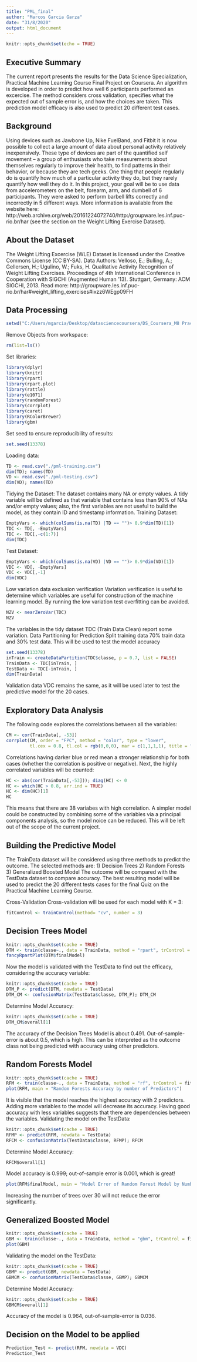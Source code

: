 ```yaml
---
title: "PML_final"
author: "Marcos Garcia Garza"
date: "31/8/2020"
output: html_document
---
```


```r
knitr::opts_chunk$set(echo = TRUE)
```

## Executive Summary 
The current report presents the results for the Data Science Specialization, Practical Machine Learning Course Final Project on Coursera. An algorithm is developed in order to predict how well 6 participants performed an excercise. The method considers cross validation, specifies what the expected out of sample error is, and how the choices are taken. This prediction model efficacy is also used to predict 20 different test cases. 

## Background 
Using devices such as Jawbone Up, Nike FuelBand, and Fitbit it is now possible to collect a large amount of data about personal activity relatively inexpensively. These type of devices are part of the quantified self movement – a group of enthusiasts who take measurements about themselves regularly to improve their health, to find patterns in their behavior, or because they are tech geeks. One thing that people regularly do is quantify how much of a particular activity they do, but they rarely quantify how well they do it. In this project, your goal will be to use data from accelerometers on the belt, forearm, arm, and dumbell of 6 participants. They were asked to perform barbell lifts correctly and incorrectly in 5 different ways. More information is available from the website here: 
http://web.archive.org/web/20161224072740/http:/groupware.les.inf.puc-rio.br/har 
(see the section on the Weight Lifting Exercise Dataset).

## About the Dataset 
The Weight Lifting Excercise (WLE) Dataset is licensed under the Creative Commons License (CC BY-SA).
Data Authors:
Velloso, E.; Bulling, A.; Gellersen, H.; Ugulino, W.; Fuks, H. Qualitative Activity Recognition of Weight Lifting Exercises. 
Proceedings of 4th International Conference in Cooperation with SIGCHI (Augmented Human '13). 
Stuttgart, Germany: ACM SIGCHI, 2013.
Read more: http://groupware.les.inf.puc-rio.br/har#weight_lifting_exercises#ixzz6WEgp09FH

## Data Processing 
```r
setwd("C:/Users/mgarcia/Desktop/datasciencecoursera/DS_Coursera_M8 Practical Machine Learning/Course Project/PML_final")
```
Remove Objects from workspace: 
```r
rm(list=ls())
```
Set libraries: 
```r
library(dplyr)
library(knitr)
library(rpart)
library(rpart.plot)
library(rattle)
library(e1071)
library(randomForest)
library(corrplot)
library(caret)
library(RColorBrewer)
library(gbm)
```
Set seed to ensure reproducibility of results: 
```r
set.seed(13378)
```
Loading data: 
```r
TD <- read.csv("./pml-training.csv")
dim(TD); names(TD)
VD <- read.csv("./pml-testing.csv")
dim(VD); names(TD)
```
Tidying the Dataset: 
The dataset contains many NA or empty values. A tidy variable will be defined as that variable that contains less than 90% of NAs and/or empty values; also, the first variables are not useful to build the model, as they contain ID and timestamp information.
Training Dataset: 
```r
EmptyVars <- which(colSums(is.na(TD) |TD == "")> 0.9*dim(TD)[1])
TDC <- TD[, -EmptyVars]
TDC <- TDC[,-c(1:7)]
dim(TDC)
```
Test Dataset: 
```r
EmptyVars <- which(colSums(is.na(VD) |VD == "")> 0.9*dim(VD)[1])
VDC <- VD[, -EmptyVars]
VDC <- VDC[,-1]
dim(VDC)
```
Low variation data exclusion verification 
Variation verification is useful to determine which variables are useful for construction of the machine learning model. 
By running the low variation test overfitting can be avoided. 
```r
NZV <- nearZeroVar(TDC)
NZV
```
The variables in the tidy dataset TDC (Train Data Clean) report some variation. 
Data Partitioning for Prediction 
Split training data 70% train data and 30% test data. This will be used to test the model accuracy 
```r
set.seed(13378)
inTrain <- createDataPartition(TDC$classe, p = 0.7, list = FALSE)
TrainData <- TDC[inTrain, ]
TestData <- TDC[-inTrain, ]
dim(TrainData)
```
Validation data VDC remains the same, as it will be used later to test the predictive model for the 20 cases. 

## Exploratory Data Analysis 
The following code explores the correlations between all the variables:
```r
CM <- cor(TrainData[, -53])
corrplot(CM, order = "FPC", method = "color", type = "lower",
         tl.cex = 0.8, tl.col = rgb(0,0,0), mar = c(1,1,1,1), title = "Training Dataset Clean Correlogram")
```
Correlations having darker blue or red mean a stronger relationship for both cases (whether the correlation is positive or negative).
Next, the highly correlated variables will be counted: 
```r
HC <- abs(cor(TrainData[,-53])); diag(HC) <- 0 
HC <- which(HC > 0.8, arr.ind = TRUE)
HC <- dim(HC)[1]
HC
```
This means that there are 38 variabes with high correlation. A simpler model could be constructed by combining some of the variables via a principal components analysis, so the model noice can be reduced. This will be left out of the scope of the current project. 

## Building the Predictive Model 
The TrainData dataset will be considered using three methods to predict the outcome. The selected methods are: 
1) Decision Trees
2) Random Forests  
3) Generalized Boosted Model 
The outcome will be compared with the TestData dataset to compare accuracy. The best resulting model will be used to predict the 20 different tests cases for the final Quiz on the Practical Machine Learning Course. 

Cross-Validation 
Cross-validation will be used for each model with K = 3: 
```r
fitControl <- trainControl(method= "cv", number = 3)
```

## Decision Trees Model 
```r
knitr::opts_chunk$set(cache = TRUE)
DTM <- train(classe~., data = TrainData, method = "rpart", trControl = fitControl)
fancyRpartPlot(DTM$finalModel)
```
Now the model is validated with the TestData to find out the efficacy, considering the accuracy variable:
```r
knitr::opts_chunk$set(cache = TRUE)
DTM_P <- predict(DTM, newdata = TestData)
DTM_CM <- confusionMatrix(TestData$classe, DTM_P); DTM_CM
```
Determine Model Accuracy: 
```r
knitr::opts_chunk$set(cache = TRUE)
DTM_CM$overall[1]
```
The accuracy of the Decision Trees Model is about 0.491. Out-of-sample-error is about 0.5, which is high. This can be interpreted as the outcome class not being predicted with accuracy using other predictors. 

## Random Forests Model 
```r
knitr::opts_chunk$set(cache = TRUE)
RFM <- train(classe~., data = TrainData, method = "rf", trControl = fitControl, verbose = FALSE)
plot(RFM, main = "Random Forests Accuracy by number of Predictors")
```
It is visible that the model reaches the highest accuracy with 2 predictors. Adding more variables to the model will decrease its accuracy. Having good accuracy with less variables suggests that there are dependencies between the variables. 
Validating the model on the TestData: 
```r
knitr::opts_chunk$set(cache = TRUE)
RFMP <- predict(RFM, newdata = TestData)
RFCM <- confusionMatrix(TestData$classe, RFMP); RFCM
```
Determine Model Accuracy: 
```rfma
RFCM$overall[1]
```
Model accuracy is 0.999; out-of-sample error is 0.001, which is great!
```r
plot(RFM$finalModel, main = "Model Error of Random Forest Model by Number of Trees")
```
Increasing the number of trees over 30 will not reduce the error significantly. 

## Generalized Boosted Model 
```r
knitr::opts_chunk$set(cache = TRUE)
GBM <- train(classe~., data = TrainData, method = "gbm", trControl = fitControl, verbose = FALSE)
plot(GBM)
```
Validating the model on the TestData:
```r
knitr::opts_chunk$set(cache = TRUE)
GBMP <- predict(GBM, newdata = TestData)
GBMCM <- confusionMatrix(TestData$classe, GBMP); GBMCM
```
Determine Model Accuracy: 
```r
knitr::opts_chunk$set(cache = TRUE)
GBMCM$overall[1]
```
Accuracy of the model is 0.964, out-of-sample-error is 0.036. 

## Decision on the Model to be applied 
```r
Prediction_Test <- predict(RFM, newdata = VDC)
Prediction_Test
```


